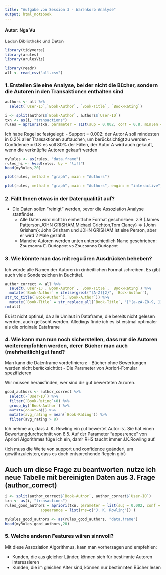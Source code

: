 ```yaml
---
title: "Aufgabe von Session 3 - Warenkorb Analyse"
output: html_notebook
---
```


#### Autor: Nga Vu

Laden Bibliotheke und Daten
```r
library(tidyverse)
library(arules)
library(arulesViz)
```

```r
library(readr)
all <- read_csv("all.csv")
```
### 1. Erstellen Sie eine Analyse, bei der nicht die Bücher, sondern die Autoren in den Transaktionen enthalten sind. 

```r
authors <- all %>% 
  select(`User-ID`,`Book-Author`, `Book-Title`, `Book-Rating`)
```


```r
i <- split(authors$`Book-Author`, authors$`User-ID`)
txn <- as(i, "transactions")
rules = apriori(txn, parameter = list(sup = 0.002, conf = 0.8, minlen = 2, maxlen =10, target = "rules"))
```

Ich habe Regel so festgelegt: 
  - Support = 0.002: der Autor A soll mindesten in 0.2% aller Transaktionen auftauchen, um berücksichtigt zu werden
  - Confidence = 0.8: es soll 80% der Fällen, der Autor A wird auch gekauft, wenn die verknüpfte Autoren gekauft werden

```r
myRules <- as(rules, "data.frame")
rules_hi <- head(rules, by = "lift")
head(myRules,20)
```

```r
plot(rules, method = "graph", main = "Authors")
```

```r
plot(rules, method = "graph", main = "Authors", engine = "interactive")
```

### 2. Fällt Ihnen etwas in der Datenqualität auf?
- Die Daten sollen "reinigt" werden, bevor die Assoziation Analyse stattfindet. 
    - Alle Daten wird nicht in einheitliche Format geschrieben: 
    z.B {James Patterson,JOHN GRISHAM,Michael Crichton,Tom Clancy} => {John Grisham}: John Grisham und JOHN GRISHAM ist eine Person, aber er wird 2 Mäle gezählt.
    - Manche Autoren werden unten unterschiedlich Name geschrieben: Zsuzsanna E. Budapest vs Zsuzsanna Budapest

### 3. Wie könnte man das mit regulären Ausdrücken beheben?
Ich würde alle Namen der Autoren in einheitlichen Format schreiben. Es gibt auch viele Sonderzeichen in Buchtitel. 

```r
author_correct <- all %>%
  select(`User-ID`,`Book-Author`, `Book-Title`, `Book-Rating`) %>%
  mutate(`Book-Author` = ifelse(grepl("[A-Z]{2}", `Book-Author`),
str_to_title(`Book-Author`),`Book-Author`)) %>% 
  mutate(`Book-Title` = str_replace_all(`Book-Title`, "[^[a-zA-Z0-9, ]]", ""))
rm(all)
```

Es ist nicht optimal, da alle Umlaut in Dataframe, die bereits nicht gelesen werden, auch gelöscht werden. Alledings finde ich es ist erstmal optimaler als die originale Dataframe

### 4. Wie kann man nun noch sicherstellen, dass nur die Autoren weiterempfohlen werden, deren Bücher man auch (mehrheitlich) gut fand?

Man kann die Datenframe vordefinieren:
- Bücher ohne Bewertungen werden nicht berücksichtigt
- Die Parameter von Apriori-Fomular spezifizieren

Wir müssen herausfinden, wer sind die gut bewerteten Autoren.
```r
good_authors <- author_correct %>% 
  select(-`User-ID`) %>% 
  filter(`Book-Rating`>0) %>% 
  group_by(`Book-Author`) %>% 
  mutate(count=n()) %>% 
  mutate(avg_rating = mean(`Book-Rating`)) %>% 
  filter(avg_rating > 8)
```

Ich nehme an, dass J. K. Rowling ein gut bewertet Autor ist. Sie hat einen Bewertungdurchschnitt von 8.5. Auf der Parameter "appearence" von Apriori Algorithmus füge ich ein, damit RHS taucht immer J.K.Rowling auf.

(Ich muss die Werte von support und confidence geändert, um gewährzuleisten, dass es doch entsprechende Regeln gibt)

## Auch um diese Frage zu beantworten, nutze ich neue Tabelle mit bereinigten Daten aus 3. Frage (author_correct)
```r
i <- split(author_correct$`Book-Author`, author_correct$`User-ID`)
txn <- as(i, "transactions")
rules_good_authors = apriori(txn, parameter = list(sup = 0.002, conf = 0.2, minlen = 2, maxlen =10, target = "rules"),
                appearance = list(rhs=c("J. K. Rowling")) )
```

```r
myRules_good_authors <- as(rules_good_authors, "data.frame")
head(myRules_good_authors,20)
```
   
### 5. Welche anderen Features wären sinnvoll?

Mit diese Assoziation Algorithmus, kann man vorhersagen und empfehlen:

- Kunden, die aus gleicher Länder, können sich für bestimmte Autoren interessieren
- Kunden, die im gleichen Alter sind, können nur bestimmten Bücher lesen
    
    
    
    
    